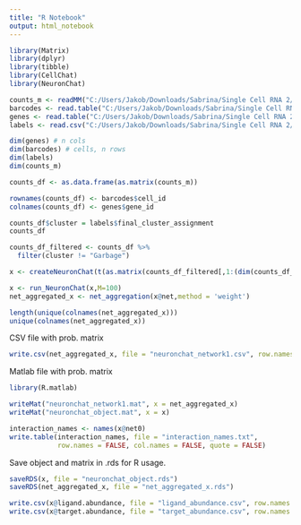 ```yaml
---
title: "R Notebook"
output: html_notebook
---
```


```r
library(Matrix)
library(dplyr)
library(tibble)
library(CellChat)
library(NeuronChat)

counts_m <- readMM("C:/Users/Jakob/Downloads/Sabrina/Single Cell RNA 2/filtered_neurons_doublets.mtx")
barcodes <- read.table("C:/Users/Jakob/Downloads/Sabrina/Single Cell RNA 2/filtered_neurons_doublets_barcodes.tsv", header = FALSE, col.names = "cell_id")
genes <- read.table("C:/Users/Jakob/Downloads/Sabrina/Single Cell RNA 2/filtered_neurons_doublets_genes.tsv", header = FALSE, col.names = "gene_id")
labels <- read.csv("C:/Users/Jakob/Downloads/Sabrina/Single Cell RNA 2/filtered_neurons_doublets_labels.csv")
```

```r
dim(genes) # n cols
dim(barcodes) # cells, n rows
dim(labels)
dim(counts_m)
```

```r
counts_df <- as.data.frame(as.matrix(counts_m))
```

```r
rownames(counts_df) <- barcodes$cell_id
colnames(counts_df) <- genes$gene_id
```

```r
counts_df$cluster = labels$final_cluster_assignment
counts_df
```

```r
counts_df_filtered <- counts_df %>% 
  filter(cluster != "Garbage")
```

```r
x <- createNeuronChat(t(as.matrix(counts_df_filtered[,1:(dim(counts_df_filtered)[2]-1)])),DB='mouse',group.by = counts_df_filtered$cluster)
```

```r
x <- run_NeuronChat(x,M=100)
net_aggregated_x <- net_aggregation(x@net,method = 'weight')
```

```r
length(unique(colnames(net_aggregated_x)))
unique(colnames(net_aggregated_x))
```

CSV file with prob. matrix

```r
write.csv(net_aggregated_x, file = "neuronchat_network1.csv", row.names = TRUE)
```

Matlab file with prob. matrix

```r
library(R.matlab)

writeMat("neuronchat_network1.mat", x = net_aggregated_x)
writeMat("neuronchat_object.mat", x = x)
```

```r
interaction_names <- names(x@net0)
write.table(interaction_names, file = "interaction_names.txt", 
            row.names = FALSE, col.names = FALSE, quote = FALSE)

```

Save object and matrix in .rds for R usage.

```r
saveRDS(x, file = "neuronchat_object.rds")
saveRDS(net_aggregated_x, file = "net_aggregated_x.rds")
```

```r
write.csv(x@ligand.abundance, file = "ligand_abundance.csv", row.names = TRUE)
write.csv(x@target.abundance, file = "target_abundance.csv", row.names = TRUE)
```
